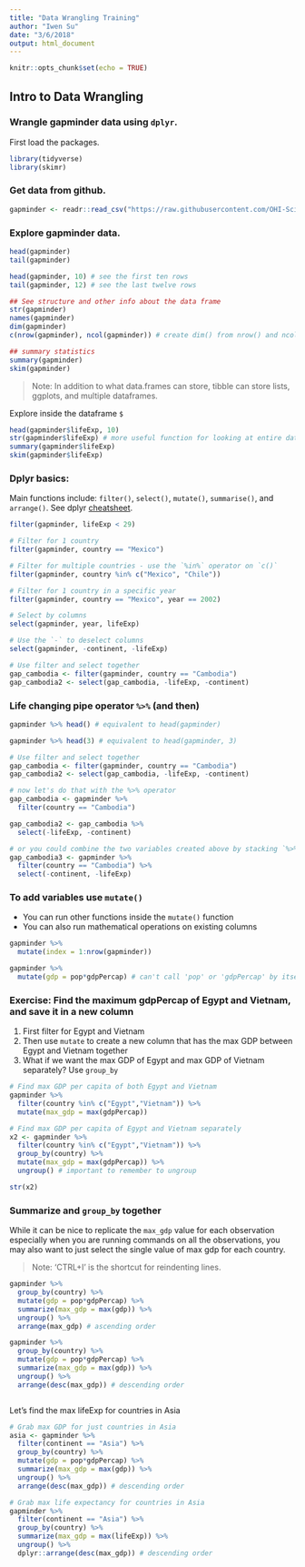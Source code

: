 ```yaml
---
title: "Data Wrangling Training"
author: "Iwen Su"
date: "3/6/2018"
output: html_document
---
```


```r
knitr::opts_chunk$set(echo = TRUE)
```

## Intro to Data Wrangling

### Wrangle gapminder data using `dplyr`.

First load the packages.

```r

library(tidyverse)
library(skimr)

```

### Get data from github.

```r

gapminder <- readr::read_csv("https://raw.githubusercontent.com/OHI-Science/data-science-training/master/data/gapminder.csv")

```

### Explore gapminder data.

```r

head(gapminder)
tail(gapminder)

head(gapminder, 10) # see the first ten rows
tail(gapminder, 12) # see the last twelve rows

## See structure and other info about the data frame
str(gapminder)
names(gapminder) 
dim(gapminder) 
c(nrow(gapminder), ncol(gapminder)) # create dim() from nrow() and ncol()

## summary statistics
summary(gapminder)
skim(gapminder) 


```

> Note: In addition to what data.frames can store, tibble can store lists, ggplots, and multiple dataframes.

Explore inside the dataframe `$`

```r

head(gapminder$lifeExp, 10)
str(gapminder$lifeExp) # more useful function for looking at entire dataset
summary(gapminder$lifeExp)
skim(gapminder$lifeExp)

```

### Dplyr basics: 

Main functions include: `filter()`, `select()`, `mutate()`, `summarise()`, and `arrange()`. See dplyr [cheatsheet](http://www.rstudio.com/wp-content/uploads/2015/02/data-wrangling-cheatsheet.pdf).

```r

filter(gapminder, lifeExp < 29)

# Filter for 1 country
filter(gapminder, country == "Mexico")

# Filter for multiple countries - use the `%in%` operator on `c()`
filter(gapminder, country %in% c("Mexico", "Chile"))

# Filter for 1 country in a specific year
filter(gapminder, country == "Mexico", year == 2002)

# Select by columns
select(gapminder, year, lifeExp)

# Use the `-` to deselect columns
select(gapminder, -continent, -lifeExp)

# Use filter and select together
gap_cambodia <- filter(gapminder, country == "Cambodia") 
gap_cambodia2 <- select(gap_cambodia, -lifeExp, -continent)

```

### Life changing pipe operator `%>%` (and then)

```r

gapminder %>% head() # equivalent to head(gapminder)

gapminder %>% head(3) # equivalent to head(gapminder, 3)

# Use filter and select together 
gap_cambodia <- filter(gapminder, country == "Cambodia") 
gap_cambodia2 <- select(gap_cambodia, -lifeExp, -continent)

# now let's do that with the %>% operator
gap_cambodia <- gapminder %>% 
  filter(country == "Cambodia")

gap_cambodia2 <- gap_cambodia %>% 
  select(-lifeExp, -continent)

# or you could combine the two variables created above by stacking `%>%` operators
gap_cambodia3 <- gapminder %>% 
  filter(country == "Cambodia") %>% 
  select(-continent, -lifeExp)

```

### To add variables use `mutate()`

* You can run other functions inside the `mutate()` function
* You can also run mathematical operations on existing columns

```r

gapminder %>% 
  mutate(index = 1:nrow(gapminder))

gapminder %>% 
  mutate(gdp = pop*gdpPercap) # can't call 'pop' or 'gdpPercap' by itself

```

### Exercise: Find the maximum gdpPercap of Egypt and Vietnam, and save it in a new column

1. First filter for Egypt and Vietnam
2. Then use `mutate` to create a new column that has the max GDP between Egypt and Vietnam together
3. What if we want the max GDP of Egypt and max GDP of Vietnam separately? Use `group_by`

```r

# Find max GDP per capita of both Egypt and Vietnam
gapminder %>% 
  filter(country %in% c("Egypt","Vietnam")) %>% 
  mutate(max_gdp = max(gdpPercap))

# Find max GDP per capita of Egypt and Vietnam separately
x2 <- gapminder %>% 
  filter(country %in% c("Egypt","Vietnam")) %>% 
  group_by(country) %>% 
  mutate(max_gdp = max(gdpPercap)) %>% 
  ungroup() # important to remember to ungroup

str(x2)

```

### Summarize and `group_by` together

While it can be nice to replicate the `max_gdp` value for each observation especially when you are running commands on all the observations, you may also want to just select the single value of max gdp for each country.

> Note: 'CTRL+I' is the shortcut for reindenting lines.

```r

gapminder %>% 
  group_by(country) %>% 
  mutate(gdp = pop*gdpPercap) %>% 
  summarize(max_gdp = max(gdp)) %>% 
  ungroup() %>% 
  arrange(max_gdp) # ascending order

gapminder %>% 
  group_by(country) %>% 
  mutate(gdp = pop*gdpPercap) %>% 
  summarize(max_gdp = max(gdp)) %>% 
  ungroup() %>% 
  arrange(desc(max_gdp)) # descending order



```

Let's find the max lifeExp for countries in Asia

```r

# Grab max GDP for just countries in Asia
asia <- gapminder %>% 
  filter(continent == "Asia") %>% 
  group_by(country) %>% 
  mutate(gdp = pop*gdpPercap) %>% 
  summarize(max_gdp = max(gdp)) %>% 
  ungroup() %>% 
  arrange(desc(max_gdp)) # descending order

# Grab max life expectancy for countries in Asia
gapminder %>% 
  filter(continent == "Asia") %>% 
  group_by(country) %>% 
  summarize(max_gdp = max(lifeExp)) %>% 
  ungroup() %>% 
  dplyr::arrange(desc(max_gdp)) # descending order


```


